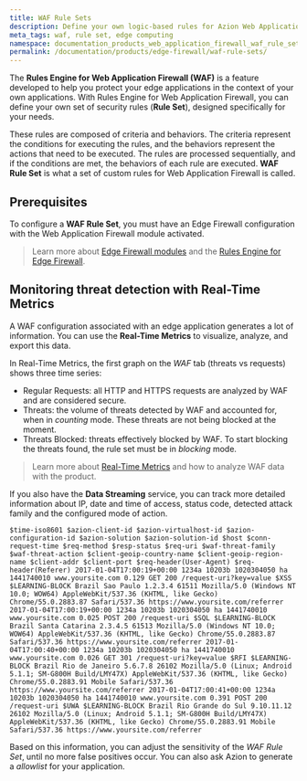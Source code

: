 ```yaml
---
title: WAF Rule Sets
description: Define your own logic-based rules for Azion Web Application Firewall.
meta_tags: waf, rule set, edge computing
namespace: documentation_products_web_application_firewall_waf_rule_sets
permalink: /documentation/products/edge-firewall/waf-rule-sets/
---
```


The **Rules Engine for Web Application Firewall (WAF)** is a feature developed to help you protect your edge applications in the context of your own applications. With Rules Engine for Web Application Firewall, you can define your own set of security rules (**Rule Set**), designed specifically for your needs. 

These rules are composed of criteria and behaviors. The criteria represent the conditions for executing the rules, and the behaviors represent the actions that need to be executed. The rules are processed sequentially, and if the conditions are met, the behaviors of each rule are executed. **WAF Rule Set** is what a set of custom rules for Web Application Firewall is called.

## Prerequisites

To configure a **WAF Rule Set**, you must have an Edge Firewall configuration with the Web Application Firewall module activated.

> Learn more about [Edge Firewall modules](/en/documentation/products/edge-firewall/) and the [Rules Engine for Edge Firewall](/en/documentation/products/edge-firewall/rules-engine/).

## Monitoring threat detection with Real-Time Metrics

A WAF configuration associated with an edge application generates a lot of information. You can use the **Real-Time Metrics** to visualize, analyze, and export this data.

In Real-Time Metrics, the first graph on the *WAF* tab (threats vs requests) shows three time series:

- Regular Requests: all HTTP and HTTPS requests are analyzed by WAF and are considered secure.
- Threats: the volume of threats detected by WAF and accounted for, when in *counting* mode. These threats are not being blocked at the moment.
- Threats Blocked: threats effectively blocked by WAF. To start blocking the threats found, the rule set must be in *blocking* mode.

> Learn more about [Real-Time Metrics](/en/documentation/products/real-time-metrics/) and how to analyze WAF data with the product.

If you also have the **Data Streaming** service, you can track more detailed information about IP, date and time of access, status code, detected attack family and the configured mode of action.

```
$time-iso8601 $azion-client-id $azion-virtualhost-id $azion-configuration-id $azion-solution $azion-solution-id $host $conn-request-time $req-method $resp-status $req-uri $waf-threat-family $waf-threat-action $client-geoip-country-name $client-geoip-region-name $client-addr $client-port $req-header(User-Agent) $req-header(Referer) 2017-01-04T17:00:19+00:00 1234a 10203b 1020304050 ha 1441740010 www.yoursite.com 0.129 GET 200 /request-uri?key=value $XSS $LEARNING-BLOCK Brazil Sao Paulo 1.2.3.4 61511 Mozilla/5.0 (Windows NT 10.0; WOW64) AppleWebKit/537.36 (KHTML, like Gecko) Chrome/55.0.2883.87 Safari/537.36 https://www.yoursite.com/referrer 2017-01-04T17:00:19+00:00 1234a 10203b 1020304050 ha 1441740010 www.yoursite.com 0.025 POST 200 /request-uri $SQL $LEARNING-BLOCK Brazil Santa Catarina 2.3.4.5 61513 Mozilla/5.0 (Windows NT 10.0; WOW64) AppleWebKit/537.36 (KHTML, like Gecko) Chrome/55.0.2883.87 Safari/537.36 https://www.yoursite.com/referrer 2017-01-04T17:00:40+00:00 1234a 10203b 1020304050 ha 1441740010 www.yoursite.com 0.026 GET 301 /request-uri?key=value $RFI $LEARNING-BLOCK Brazil Rio de Janeiro 5.6.7.8 26102 Mozilla/5.0 (Linux; Android 5.1.1; SM-G800H Build/LMY47X) AppleWebKit/537.36 (KHTML, like Gecko) Chrome/55.0.2883.91 Mobile Safari/537.36 https://www.yoursite.com/referrer 2017-01-04T17:00:41+00:00 1234a 10203b 1020304050 ha 1441740010 www.yoursite.com 0.391 POST 200 /request-uri $UWA $LEARNING-BLOCK Brazil Rio Grande do Sul 9.10.11.12 26102 Mozilla/5.0 (Linux; Android 5.1.1; SM-G800H Build/LMY47X) AppleWebKit/537.36 (KHTML, like Gecko) Chrome/55.0.2883.91 Mobile Safari/537.36 https://www.yoursite.com/referrer
```

Based on this information, you can adjust the sensitivity of the *WAF Rule Set*, until no more false positives occur. You can also ask Azion to generate a *allowlist* for your application.


